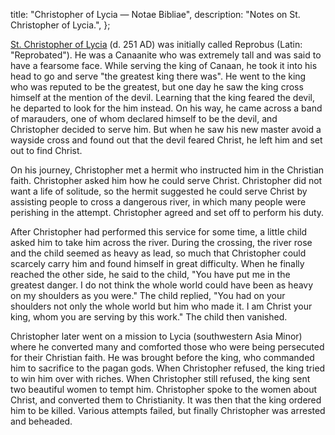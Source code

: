   title: "Christopher of Lycia — Notae Bibliae",
  description: "Notes on St. Christopher of Lycia.",
};

<Initial text="Christopher of Lycia"/>

[St. Christopher of Lycia](/glossary/names#christopher) (d. 251 AD) was initially called Reprobus (Latin: "Reprobated"). He was a Canaanite who was extremely tall and was said to have a fearsome face. While serving the king of Canaan, he took it into his head to go and serve "the greatest king there was". He went to the king who was reputed to be the greatest, but one day he saw the king cross himself at the mention of the devil. Learning that the king feared the devil, he departed to look for the him instead. On his way, he came across a band of marauders, one of whom declared himself to be the devil, and Christopher decided to serve him. But when he saw his new master avoid a wayside cross and found out that the devil feared Christ, he left him and set out to find Christ.

On his journey, Christopher met a hermit who instructed him in the Christian faith. Christopher asked him how he could serve Christ. Christopher did not want a life of solitude, so the hermit suggested he could serve Christ by assisting people to cross a dangerous river, in which many people were perishing in the attempt. Christopher agreed and set off to perform his duty.

After Christopher had performed this service for some time, a little child asked him to take him across the river. During the crossing, the river rose and the child seemed as heavy as lead, so much that Christopher could scarcely carry him and found himself in great difficulty. When he finally reached the other side, he said to the child, "You have put me in the greatest danger. I do not think the whole world could have been as heavy on my shoulders as you were." The child replied, "You had on your shoulders not only the whole world but him who made it. I am Christ your king, whom you are serving by this work." The child then vanished.

Christopher later went on a mission to Lycia (southwestern Asia Minor) where he converted many and comforted those who were being persecuted for their Christian faith. He was brought before the king, who commanded him to sacrifice to the pagan gods. When Christopher refused, the king tried to win him over with riches. When Christopher still refused, the king sent two beautiful women to tempt him. Christopher spoke to the women about Christ, and converted them to Christianity. It was then that the king ordered him to be killed. Various attempts failed, but finally Christopher was arrested and beheaded.
